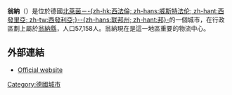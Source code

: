 {{noteTA
|1 =zh-hans:威斯特法伦; zh-tw:西發利亞; zh-hant:西發里亞; zh-hk:西法倫; 
|2 =zh-hans:联邦州; zh-hant:邦;
|3 =zh-hans:县; zh-hant:郡;
|4 =zh-hans:縣; zh-hant:郡;
}}
{{德国城市
| 代表圖像 = Unna_Alter_Markt.jpg
| 圖像說明 = 翁納舊市場
| 市徽图 = DEU_Unna_COA.svg
| 在德国内的位置图 = 
| 所属联邦州 = 北莱茵-威斯特法伦州
| 所属行政区 = 阿恩斯贝格行政区
| 所属县 = 翁纳县
| 坐标纬度 = 51
| 坐标纬度分 = 32
| 坐标经度 = 7
| 坐标经度分 = 41
| 海拔高度 = 100
| 面积 = 88.56
| 人口 = 57,158
| 统计时间 = 2017年12月31日
| 人口密度 = 645
| 邮政编码 = 59423, 59425, 59427
| 电话区号 = 02303, 02308
| 汽车牌号 = UN, LH, LÜN
| 政府地址 = Rathausplatz 1 <br /> 59423 Unna
| 政府网站 = http://www.unna.de/
|}}

'''翁納'''（{{lang-de|Unna}}）是位於德國[[北萊茵-威斯特法倫州|北萊茵－-{zh-hk:西法倫; zh-hans:威斯特法伦; zh-hant:西發里亞; zh-tw:西發利亞;}--{zh-hans:联邦州; zh-hant:邦}-]]的一個城市，在行政區劃上屬於[[翁納縣|翁納縣]]，人口57,158人。翁納現在是這一地區重要的物流中心。
==外部連結==
{{Commons category|Unna}}
* [http://www.unna.de/ Official website] {{Wayback|url=http://www.unna.de/ |date=20171013223434 }} {{de icon}}
[[Category:德國城市|Category:德國城市]]